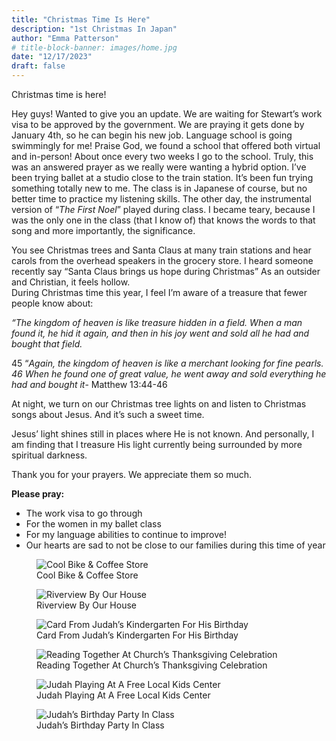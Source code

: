 ```yaml
---
title: "Christmas Time Is Here"
description: "1st Christmas In Japan"
author: "Emma Patterson"
# title-block-banner: images/home.jpg
date: "12/17/2023"
draft: false
---
```


Christmas time is here!

Hey guys! Wanted to give you an update.
We are waiting for Stewart's work visa to be approved by the government. We are praying it gets done by January 4th, so he can begin his new job.
Language school is going swimmingly for me! Praise God, we found a school that offered both virtual and in-person! About once every two weeks I go to the school. Truly, this was an answered prayer as we really were wanting a hybrid option.
I've been trying ballet at a studio close to the train station. It's been fun trying something totally new to me. The class is in Japanese of course, but no better time to practice my listening skills.
The other day, the instrumental version of "*The First Noel*" played during class. I became teary, because I was the only one in the class (that I know of) that knows the words to that song and more importantly, the significance. 

You see Christmas trees and Santa Claus at many train stations and hear carols from the overhead speakers in the grocery store.
I heard someone recently say "Santa Claus brings us hope during Christmas" As an outsider and Christian, it feels hollow.  
During Christmas time this year, I feel I'm aware of a treasure that fewer people know about:


*"The kingdom of heaven is like treasure hidden in a field. When a man found it, he hid it again, and then in his joy went and sold all he had and bought that field.*

45 “*Again, the kingdom of heaven is like a merchant looking for fine pearls. 46 When he found one of great value, he went away and sold everything he had and bought it*- Matthew 13:44-46

At night, we turn on our Christmas tree lights on and listen to Christmas songs about Jesus. And it's such a sweet time.

Jesus' light shines still in places where He is not known. And personally, I am finding that I treasure His light currently being surrounded by more spiritual darkness.

Thank you for your prayers. We appreciate them so much. 

**Please pray:**

  - The work visa to go through
  - For the women in my ballet class
  - For my language abilities to continue to improve!
  - Our hearts are sad to not be close to our families during this time of year

![Cool Bike & Coffee Store](images/wheel.jpg)

![Riverview By Our House](images/profile.jpg)

![Card From Judah's Kindergarten For His Birthday](images/card.jpg)

![Reading Together At Church's Thanksgiving Celebration](images/read.jpg)

![Judah Playing At A Free Local Kids Center](images/play.jpg)

![Judah's Birthday Party In Class](images/class.jpg)
